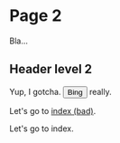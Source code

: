 
# Page 2

Bla...

## Header level 2

Yup, I gotcha. <Button>Bing</Button> really.

Let's go to [index (bad)](.).

Let's go to <Link href="." passHref><a>index</a></Link>.
